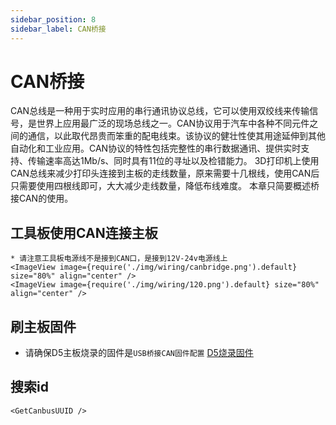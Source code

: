 ```yaml
---
sidebar_position: 8
sidebar_label: CAN桥接
---
```



# CAN桥接

CAN总线是一种用于实时应用的串行通讯协议总线，它可以使用双绞线来传输信号，是世界上应用最广泛的现场总线之一。CAN协议用于汽车中各种不同元件之间的通信，以此取代昂贵而笨重的配电线束。该协议的健壮性使其用途延伸到其他自动化和工业应用。CAN协议的特性包括完整性的串行数据通讯、提供实时支持、传输速率高达1Mb/s、同时具有11位的寻址以及检错能力。
3D打印机上使用CAN总线来减少打印头连接到主板的走线数量，原来需要十几根线，使用CAN后只需要使用四根线即可，大大减少走线数量，降低布线难度。
本章只简要概述桥接CAN的使用。

## 工具板使用CAN连接主板

    * 请注意工具板电源线不是接到CAN口，是接到12V-24v电源线上
    <ImageView image={require('./img/wiring/canbridge.png').default} size="80%" align="center" />
    <ImageView image={require('./img/wiring/120.png').default} size="80%" align="center" />

## 刷主板固件

* 请确保D5主板烧录的固件是`USB桥接CAN固件配置`
[D5烧录固件](/docs/ProductDoc/MainBoard/fly-d/fly-d5/flash.mdx "点击即可跳转") 

## 搜索id

    <GetCanbusUUID />